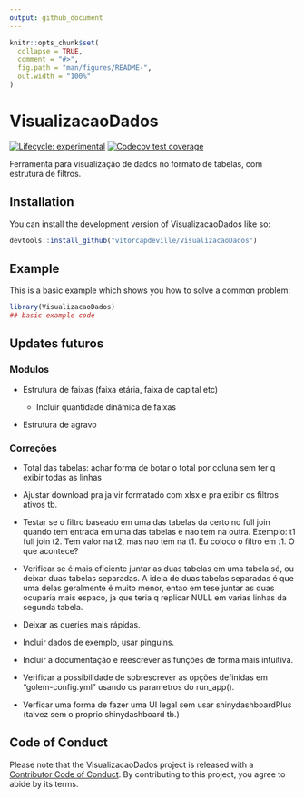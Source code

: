 ```yaml
---
output: github_document
---
```


<!-- README.md is generated from README.Rmd. Please edit that file -->

```r
knitr::opts_chunk$set(
  collapse = TRUE,
  comment = "#>",
  fig.path = "man/figures/README-",
  out.width = "100%"
)
```

# VisualizacaoDados

<!-- badges: start -->
[![Lifecycle: experimental](https://img.shields.io/badge/lifecycle-experimental-orange.svg)](https://lifecycle.r-lib.org/articles/stages.html#experimental)
[![Codecov test coverage](https://codecov.io/gh/vitorcapdeville/VisualizacaoDados/branch/master/graph/badge.svg)](https://app.codecov.io/gh/vitorcapdeville/VisualizacaoDados?branch=master)
<!-- badges: end -->

Ferramenta para visualização de dados no formato de tabelas, com estrutura de filtros.

## Installation

You can install the development version of VisualizacaoDados like so:

``` r
devtools::install_github("vitorcapdeville/VisualizacaoDados")
```

## Example

This is a basic example which shows you how to solve a common problem:

```r
library(VisualizacaoDados)
## basic example code
```

## Updates futuros

### Modulos

-   Estrutura de faixas (faixa etária, faixa de capital etc)

    -   Incluir quantidade dinâmica de faixas

-   Estrutura de agravo

### Correções

-   Total das tabelas: achar forma de botar o total por coluna sem ter q exibir todas as linhas

-   Ajustar download pra ja vir formatado com xlsx e pra exibir os filtros ativos tb.

-   Testar se o filtro baseado em uma das tabelas da certo no full join quando tem entrada em uma das tabelas e nao tem na outra. Exemplo: t1 full join t2. Tem valor na t2, mas nao tem na t1. Eu coloco o filtro em t1. O que acontece?

-   Verificar se é mais eficiente juntar as duas tabelas em uma tabela só, ou deixar duas tabelas separadas. A ideia de duas tabelas separadas é que uma delas geralmente é muito menor, entao em tese juntar as duas ocuparia mais espaco, ja que teria q replicar NULL em varias linhas da segunda tabela.

-   Deixar as queries mais rápidas.

-   Incluir dados de exemplo, usar pinguins.

-   Incluir a documentação e reescrever as funções de forma mais intuitiva.

-   Verificar a possibilidade de sobrescrever as opções definidas em "golem-config.yml" usando os parametros do run_app().

-   Verficar uma forma de fazer uma UI legal sem usar shinydashboardPlus (talvez sem o proprio shinydashboard tb.)

## Code of Conduct

Please note that the VisualizacaoDados project is released with a [Contributor Code of Conduct](https://contributor-covenant.org/version/2/1/CODE_OF_CONDUCT.html). By contributing to this project, you agree to abide by its terms.

